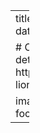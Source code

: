 ---
title: Pterois volitans
summary:
tags:
  - past research
date: "2016-06-15"

# Optional external URL for project (replaces project detail page).
external_link: https://ameliaritger.netlify.app/research/past/#invasive-lionfish

image: 
  caption: Image by Turtle and Ray Productions
  focal_point: Smart
---